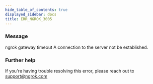 ```yaml
---
hide_table_of_contents: true
displayed_sidebar: docs
title: ERR_NGROK_3005
---
```


### Message

ngrok gateway timeout
A connection to the server not be established.

### Further help

If you're having trouble resolving this error, please reach out to [support@ngrok.com](mailto:support@ngrok.com?subject=Help%20with%20ERR_NGROK_3005)
